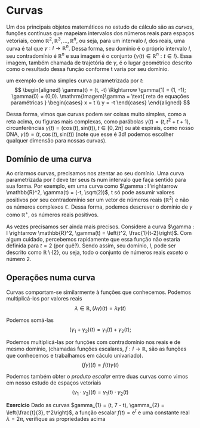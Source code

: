 # Curvas

Um dos principais objetos matemáticos no estudo de cálculo são as *curvas*, funções contínuas que mapeiam intervalos dos
números reais para espaços vetoriais, como $\mathbb{R}^2, \mathbb{R}^3,\ldots,\mathbb{R}^n$, ou seja, para um intervalo 
$I$, dos reais, uma curva é tal que $\gamma : I \rightarrow \mathbb{R}^n$. Dessa forma, seu domínio é o próprio intervalo
$I$, seu contradomínio é $\mathbb{R}^n$ e sua imagem é o conjunto $\{\gamma(t) \in \mathbb{R}^n : t \in I\}$. Essa imagem,
também chamada de trajetória de $\gamma$, é o lugar geométrico descrito como o resultado dessa função conforme t varia por
seu domínio.

um exemplo de uma simples curva parametrizada por $t$:
$$
\begin{aligned}
    \gamma(t) = (t, -t) \Rightarrow \gamma(1) = (1, -1); \gamma(0) = (0,0). \mathrm{Imagem}\gamma = 
    \text{ reta de equações paramétricas } 
    \begin{cases}
        x = t \\
        y = -t
    \end{cases}
\end{aligned}
$$

Dessa forma, vimos que curvas podem ser coisas muito simples, como a reta acima, ou figuras mais complexas, como parábolas
$\gamma(t) = (t, t^2 + t + 1)$, circunferências $\gamma(t) = (\cos(t),\mathrm{sin}(t)), t \in [0, 2\pi]$ ou até espirais, 
como nosso DNA, $\gamma(t) = (t, \cos(t), \mathrm{sin}(t))$ (note que esse é 3d! podemos escolher qualquer dimensão para
nossas curvas).

## Domínio de uma curva

Ao criarmos curvas, precisamos nos atentar ao seu domínio. Uma curva parametrizada por $t$ deve ter seus $t$s num intervalo
que faça sentido para sua forma. Por exemplo, em uma curva como $\gamma : I \rightarrow \mathbb{R}^2, \gamma(t) = (-t, \sqrt(2))$,
t só pode assumir valores positivos por seu contradomínio ser um vetor de números reais ($\mathbb{R}^2$) e não os números
complexos $\mathbb{C}$. Dessa forma, podemos descrever o domínio de $\gamma$ como $\mathbb{R}^{+}$, os números reais positivos.

As vezes precisamos ser ainda mais precisos. Considere a curva 
$\gamma : I \rightarrow \mathbb{R}^2, \gamma(t) = \left(t^2, \frac{1}{t-2}\right)$. Com algum cuidado, percebemos
rapidamente que essa função não estaria definida para $t = 2$ (por quê?). Sendo assim, seu domínio, $I$, pode ser descrito
como $\mathbb{R} \setminus \{2\}$, ou seja, todo o conjunto de números reais *exceto* o número 2.

## Operações numa curva

Curvas comportam-se similarmente à funções que conhecemos. Podemos multiplicá-los por valores reais
$$
\lambda \in \mathbb{R}, (\lambda\gamma)(t) = \lambda\gamma(t)
$$

Podemos somá-las
$$
(\gamma_{1} + \gamma_{2})(t) = \gamma_{1}(t) + \gamma_{2}(t); 
$$

Podemos multiplicá-las por funções com contradomínio nos reais e de mesmo domínio, (chamadas funções escalares, 
$f : I \rightarrow \mathbb{R}$, são as funções que conhecemos e trabalhamos em cáculo univariado).
$$
(f\gamma)(t) = f(t)\gamma(t)
$$

Podemos também obter o *produto escalar* entre duas curvas como vimos em nosso estudo de espaços vetoriais
$$
(\gamma_{1} \cdot \gamma_{2})(t) = \gamma_{1}(t) \cdot \gamma_{2}(t)
$$

**Exercício** Dado as curvas $gamma_{1} = (t, 7 - t), \gamma_{2} = \left(\frac{t}{3}, t^2\right)$, a função escalar $f(t) = \mathrm{e}^t$
e uma constante real $\lambda = 2\pi$, verifique as propriedades acima


